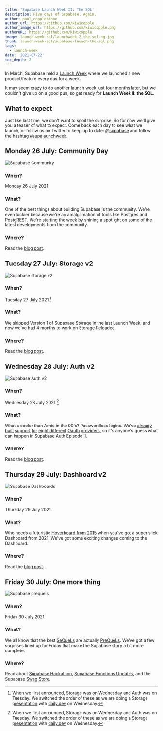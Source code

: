 ```yaml
---
title: 'Supabase Launch Week II: The SQL'
description: Five days of Supabase. Again.
author: paul_copplestone
author_url: https://github.com/kiwicopple
author_image_url: https://github.com/kiwicopple.png
authorURL: https://github.com/kiwicopple
image: launch-week-sql/launchweek-2-the-sql-og.jpg
thumb: launch-week-sql/supabase-launch-the-sql.png
tags:
  - launch-week
date: '2021-07-22'
toc_depth: 2
---
```


In March, Supabase held a [Launch Week](/blog/2021/03/25/launch-week) where we launched a new product/feature every day for a week.

It may seem crazy to do another launch week just four months later, but we couldn't give up on a good pun, so get ready for **Launch Week II: the SQL**.

## What to expect

Just like last time, we don't want to spoil the surprise. So for now we'll give you a teaser of what to expect. Come back each day to see what we launch, or follow us on Twitter to keep up to date: [@supabase](https://twitter.com/supabase) and follow the hashtag [#supalaunchweek](https://twitter.com/hashtag/supalaunchweek).

## Monday 26 July: Community Day

![Supabase Community](/images/blog/launch-week-sql/community-day.png)

### **When?**

Monday 26 July 2021.

### What?

One of the best things about building Supabase is the community. We're even luckier because we're an amalgamation of tools like Postgres and PostgREST. We're starting the week by shining a spotlight on some of the latest developments from the community.

### Where?

Read the [blog post](/blog/2021/07/26/supabase-community-day).

## Tuesday 27 July: Storage v2

![Supabase storage v2](/images/blog/launch-week-sql/storage.png)

### **When?**

Tuesday 27 July 2021.[^1]

### What?

We shipped [Version 1 of Supabase Storage](/blog/2021/03/30/supabase-storage) in the last Launch Week, and now we've had 4 months to work on Storage Reloaded.

### Where?

Read the [blog post](/blog/2021/07/27/storage-beta).

## Wednesday 28 July: Auth v2

![Supabase Auth v2](/images/blog/launch-week-sql/auth-v2.png)

### **When?**

Wednesday 28 July 2021.[^1]

### What?

What's cooler than Arnie in the 90's? Passwordless logins. We've [already](/docs/guides/auth/auth-apple) [built](/docs/guides/auth/auth-bitbucket) [support](/docs/guides/auth/auth-discord) [for](/docs/guides/auth/auth-facebook) [eight](/docs/guides/auth/auth-github) [different](/docs/guides/auth/auth-gitlab) [Oauth](/docs/guides/auth/auth-google) [providers](/docs/guides/auth/auth-twitter), so it's anyone's guess what can happen in Supabase Auth Episode II.

### Where?

Read the [blog post](/blog/2021/07/28/supabase-auth-passwordless-sms-login).

## Thursday 29 July: Dashboard v2

![Supabase Dashboards](/images/blog/launch-week-sql/dashboards.png)

### **When?**

Thursday 29 July 2021.

### What?

Who needs a futuristic [Hoverboard from 2015](https://www.youtube.com/watch?v=NRkGYW9JAmQ) when you've got a super slick Dashboard from 2021. We've got some exciting changes coming to the Dashboard.

### Where?

Read the [blog post](/blog/2021/07/29/supabase-reports-and-metrics).

## Friday 30 July: One more thing

![Supabase prequels](/images/blog/launch-week-sql/prequel.png)

### **When?**

Friday 30 July 2021.

### What?

We all know that the best [SeQueLs](https://www.reddit.com/r/SequelMemes/) are actually [PreQueLs](https://www.reddit.com/r/PrequelMemes/). We've got a few surprises lined up for Friday that make the Supabase story a bit more complete.

### Where?

Read about [Supabase Hackathon](/blog/2021/07/30/supabase-swag-store),
[Supabase Functions Updates](/blog/2021/07/30/supabase-functions-updates),
and the Supabase [Swag Store](/blog/2021/07/30/1-the-supabase-hackathon).

[^1]:
    When we first announced, Storage was on Wednesday and Auth was on Tuesday. We switched the order of these as we are doing a
    Storage [presentation](https://www.meetup.com/the-monthly-dev-world-class-talks-by-expert-developers/events/278158726/) with
    [daily.dev](https://daily.dev/) on Wednesday.

